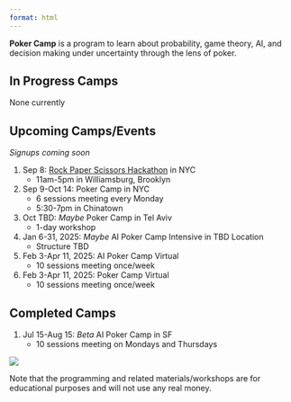 ```yaml
---
format: html
---
```

**Poker Camp** is a program to learn about probability, game theory, AI, and decision making under uncertainty through the lens of poker. 

## In Progress Camps
None currently

## Upcoming Camps/Events
*Signups coming soon* 

1. Sep 8: [Rock Paper Scissors Hackathon](https://rps.bot/) in NYC
    - 11am-5pm in Williamsburg, Brooklyn

2. Sep 9-Oct 14: Poker Camp in NYC
    - 6 sessions meeting every Monday
    - 5:30-7pm in Chinatown

3. Oct TBD: *Maybe* Poker Camp in Tel Aviv
    - 1-day workshop

4. Jan 6-31, 2025: *Maybe* AI Poker Camp Intensive in TBD Location
    - Structure TBD

5. Feb 3-Apr 11, 2025: AI Poker Camp Virtual
    - 10 sessions meeting once/week

6. Feb 3-Apr 11, 2025: Poker Camp Virtual
    - 10 sessions meeting once/week

## Completed Camps

1. Jul 15-Aug 15: *Beta* AI Poker Camp in SF
    - 10 sessions meeting on Mondays and Thursdays

<!-- Our first camp will take place from Jul 15 to Aug 15 in person in San Francisco.

::: {.callout-note appearance="default"}

## Sign up now! 

**[Signup Form](https://forms.gle/72yqxC3UpP9aa2wv7)**

- After signing up, we'll be in touch with all details

- The beta program is free! 

<!-- - The cost for the camp is $100 per person with an optional $20 pre-camp Poker Basics workshop. -->

<!-- - After signing up, we'll be in touch with all details! including payment options. -->

 <!-- **[Click here for more info](/signup)**
::: -->

![](./assets/pc.png)

<!-- [![](./assets/pc.png)](./signup) -->

Note that the programming and related materials/workshops are for educational purposes and will not use any real money. 